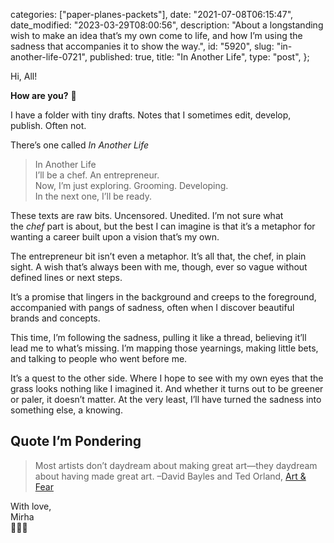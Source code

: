 
  categories: ["paper-planes-packets"],
  date: "2021-07-08T06:15:47",
  date_modified: "2023-03-29T08:00:56",
  description:
    "About a longstanding wish to make an idea that’s my own come to life, and how I’m using the sadness that accompanies it to show the way.",
  id: "5920",
  slug: "in-another-life-0721",
  published: true,
  title: "In Another Life",
  type: "post",
};


Hi, All!

**How are you?** 🍳

I have a folder with tiny drafts. Notes that I sometimes edit, develop, publish. Often not.

There’s one called *In Another Life*

> In Another Life\
> I’ll be a chef. An entrepreneur.\
> Now, I’m just exploring. Grooming. Developing.\
> In the next one, I’ll be ready.

These texts are raw bits. Uncensored. Unedited. I’m not sure what the *chef* part is about, but the best I can imagine is that it’s a metaphor for wanting a career built upon a vision that’s my own.

The entrepreneur bit isn’t even a metaphor. It’s all that, the chef, in plain sight. A wish that’s always been with me, though, ever so vague without defined lines or next steps.

It’s a promise that lingers in the background and creeps to the foreground, accompanied with pangs of sadness, often when I discover beautiful brands and concepts.

This time, I’m following the sadness, pulling it like a thread, believing it’ll lead me to what’s missing. I’m mapping those yearnings, making little bets, and talking to people who went before me.

It’s a quest to the other side. Where I hope to see with my own eyes that the grass looks nothing like I imagined it. And whether it turns out to be greener or paler, it doesn’t matter. At the very least, I’ll have turned the sadness into something else, a knowing.

## Quote I’m Pondering

> Most artists don’t daydream about making great art—they daydream about having made great art. –David Bayles and Ted Orland, [Art & Fear](/posts/read-100-books#53-art-and-fear)

With love,\
Mirha\
👩🏻‍🍳
